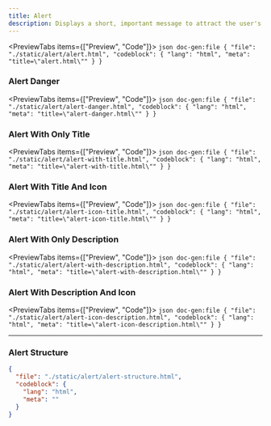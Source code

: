 ```yaml
---
title: Alert
description: Displays a short, important message to attract the user's attention without interrupting their task.
---
```


<PreviewTabs items={["Preview", "Code"]}>
  <PreviewTab value="Preview">
    <ComponentPreview src="/alert/alert" />
  </PreviewTab>
  <PreviewTab value="Code">
    ```json doc-gen:file
    {
      "file": "./static/alert/alert.html",
      "codeblock": {
        "lang": "html",
        "meta": "title=\"alert.html\""
      }
    }
    ```
  </PreviewTab>
</PreviewTabs>

### Alert Danger

<PreviewTabs items={["Preview", "Code"]}>
  <PreviewTab value="Preview">
    <ComponentPreview src="/alert/alert-danger" />
  </PreviewTab>
  <PreviewTab value="Code">
    ```json doc-gen:file
    {
      "file": "./static/alert/alert-danger.html",
      "codeblock": {
        "lang": "html",
        "meta": "title=\"alert-danger.html\""
      }
    }
    ```
  </PreviewTab>
</PreviewTabs>

### Alert With Only Title

<PreviewTabs items={["Preview", "Code"]}>
  <PreviewTab value="Preview">
    <ComponentPreview src="/alert/alert-with-title" />
  </PreviewTab>
  <PreviewTab value="Code">
    ```json doc-gen:file
    {
      "file": "./static/alert/alert-with-title.html",
      "codeblock": {
        "lang": "html",
        "meta": "title=\"alert-with-title.html\""
      }
    }
    ```
  </PreviewTab>
</PreviewTabs>

### Alert With Title And Icon

<PreviewTabs items={["Preview", "Code"]}>
  <PreviewTab value="Preview">
    <ComponentPreview src="/alert/alert-icon-title" />
  </PreviewTab>
  <PreviewTab value="Code">
    ```json doc-gen:file
    {
      "file": "./static/alert/alert-icon-title.html",
      "codeblock": {
        "lang": "html",
        "meta": "title=\"alert-icon-title.html\""
      }
    }
    ```
  </PreviewTab>
</PreviewTabs>

### Alert With Only Description

<PreviewTabs items={["Preview", "Code"]}>
  <PreviewTab value="Preview">
    <ComponentPreview src="/alert/alert-with-description" />
  </PreviewTab>
  <PreviewTab value="Code">
    ```json doc-gen:file
    {
      "file": "./static/alert/alert-with-description.html",
      "codeblock": {
        "lang": "html",
        "meta": "title=\"alert-with-description.html\""
      }
    }
    ```
  </PreviewTab>
</PreviewTabs>

### Alert With Description And Icon

<PreviewTabs items={["Preview", "Code"]}>
  <PreviewTab value="Preview">
    <ComponentPreview src="/alert/alert-icon-description" />
  </PreviewTab>
  <PreviewTab value="Code">
    ```json doc-gen:file
    {
      "file": "./static/alert/alert-icon-description.html",
      "codeblock": {
        "lang": "html",
        "meta": "title=\"alert-icon-description.html\""
      }
    }
    ```
  </PreviewTab>
</PreviewTabs>

---

### Alert Structure

```json doc-gen:file
{
  "file": "./static/alert/alert-structure.html",
  "codeblock": {
    "lang": "html",
    "meta": ""
  }
}
```